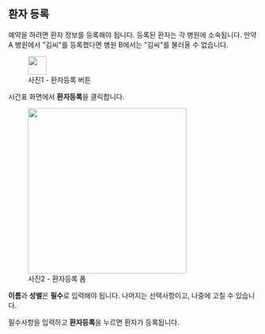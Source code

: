 
## 환자 등록

예약을 하려면 환자 정보를 등록해야 됩니다. 등록된 환자는 각 병원에 소속됩니다. 만약 A 병원에서 "김씨"를 등록했다면 병원 B에서는 "김씨"를 불러올 수 없습니다.

<figure className="flex flex-col items-center">
  <img
    src={img1}
    className="mdx-img w-full sm:h-[40px] md:h-[53px] lg:h-[70px]"
    height="37"
  />
  <figcaption>사진1 - 환자등록 버튼</figcaption>
</figure>

시간표 화면에서 **환자등록**을 클릭합니다.

<figure className="flex flex-col items-center">
  <img src={img2} className="mdx-img" height="334" width="320" />
  <figcaption>사진2 - 환자등록 폼</figcaption>
</figure>

**이름**과 **성별**은 **필수**로 입력해야 됩니다. 나머지는 선택사항이고, 나중에 고칠 수 있습니다.

필수사항을 입력하고 **환자등록**을 누르면 환자가 등록됩니다.
